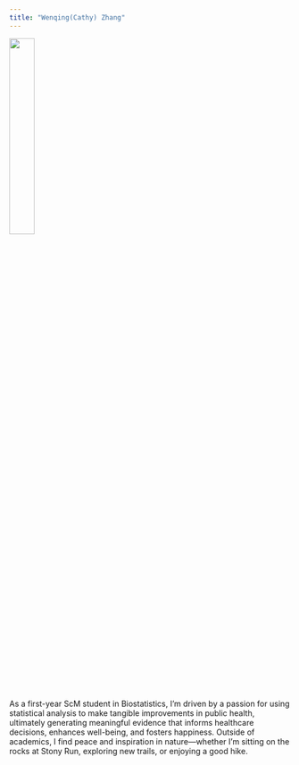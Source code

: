 ```yaml
---
title: "Wenqing(Cathy) Zhang"
---
```


![](IMG_3676.jpg){width=30%}


As a first-year ScM student in Biostatistics, I’m driven by a passion for using statistical analysis to make tangible improvements in public health, ultimately generating meaningful evidence that informs healthcare decisions, enhances well-being, and fosters happiness. Outside of academics, I find peace and inspiration in nature—whether I'm sitting on the rocks at Stony Run, exploring new trails, or enjoying a good hike. 

